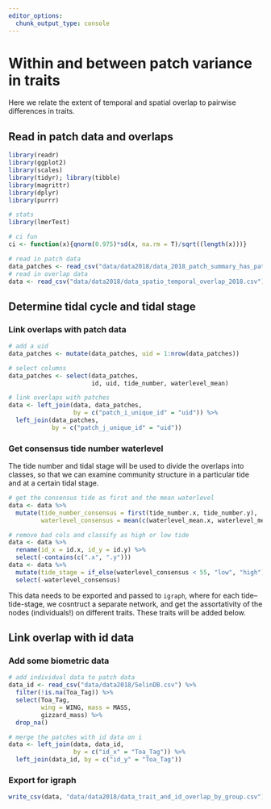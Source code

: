 ```yaml
---
editor_options: 
  chunk_output_type: console
---
```


# Within and between patch variance in traits

Here we relate the extent of temporal and spatial overlap to pairwise differences in traits.

## Read in patch data and overlaps

```r
library(readr)
library(ggplot2)
library(scales)
library(tidyr); library(tibble)
library(magrittr)
library(dplyr)
library(purrr)

# stats
library(lmerTest)

# ci fun
ci <- function(x){qnorm(0.975)*sd(x, na.rm = T)/sqrt((length(x)))}
```

```r
# read in patch data
data_patches <- read_csv("data/data2018/data_2018_patch_summary_has_patches.csv")
# read in overlap data
data <- read_csv("data/data2018/data_spatio_temporal_overlap_2018.csv")
```

## Determine tidal cycle and tidal stage

### Link overlaps with patch data

```r
# add a uid
data_patches <- mutate(data_patches, uid = 1:nrow(data_patches))

# select columns
data_patches <- select(data_patches,
                       id, uid, tide_number, waterlevel_mean)

# link overlaps with patches
data <- left_join(data, data_patches,
                  by = c("patch_i_unique_id" = "uid")) %>% 
  left_join(data_patches,
            by = c("patch_j_unique_id" = "uid"))
```

### Get consensus tide number waterlevel

The tide number and tidal stage will be used to divide the overlaps into classes, so that we can examine community structure in a particular tide and at a certain tidal stage.

```r
# get the consensus tide as first and the mean waterlevel
data <- data %>% 
  mutate(tide_number_consensus = first(tide_number.x, tide_number.y),
         waterlevel_consensus = mean(c(waterlevel_mean.x, waterlevel_mean.y)))

# remove bad cols and classify as high or low tide
data <- data %>% 
  rename(id_x = id.x, id_y = id.y) %>% 
  select(-contains(c(".x", ".y")))
data <- data %>% 
  mutate(tide_stage = if_else(waterlevel_consensus < 55, "low", "high")) %>% 
  select(-waterlevel_consensus)
```


This data needs to be exported and passed to `igraph`, where for each tide--tide-stage, we cosntruct a separate network, and get the assortativity of the nodes (individuals!) on different traits. These traits will be added below.

## Link overlap with id data

### Add some biometric data

```r
# add individual data to patch data
data_id <- read_csv("data/data2018/SelinDB.csv") %>% 
  filter(!is.na(Toa_Tag)) %>% 
  select(Toa_Tag, 
         wing = WING, mass = MASS, 
         gizzard_mass) %>% 
  drop_na()

# merge the patches with id data on i
data <- left_join(data, data_id,
                  by = c("id_x" = "Toa_Tag")) %>% 
  left_join(data_id, by = c("id_y" = "Toa_Tag"))
```

### Export for igraph

```r
write_csv(data, "data/data2018/data_trait_and_id_overlap_by_group.csv")
```

